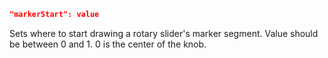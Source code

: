 ```json
"markerStart": value
```
Sets where to start drawing a rotary slider's marker segment. Value should be between 0 and 1. 0 is the center of the knob.
